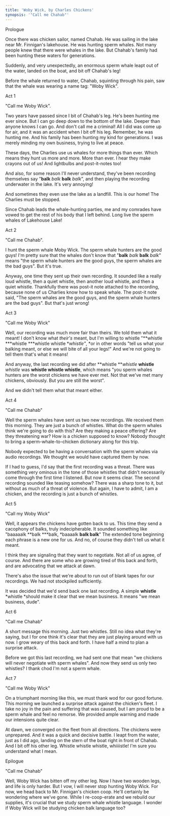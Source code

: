 ```yaml
---
title: 'Woby Wick, by Charles Chickens'
synopsis: '"Call me Chahab"'
---
```


Prologue

Once there was chicken sailor, named Chahab.  He was sailing in the lake near Mr. Finnigan's lakehouse.  He was hunting sperm whales.  Not many people knew that there were whales in the lake.  But Chahab's family had been hunting these waters for generations.

Suddenly, and very unexpectedly, an enormous sperm whale leapt out of the water, landed on the boat, and bit off Chahab's leg!

Before the whale returned to water, Chahab, squinting through his pain, saw that the whale was wearing a name tag: "Woby Wick".

Act 1

"Call me Woby Wick".

Two years have passed since I bit of Chahab's leg.  He's been hunting me ever since.  But I can go deep down to the bottom of the lake.  Deeper than anyone knows I can go.  And don't call me a criminal!  All I did was come up for air, and it was an accident when I bit off his leg.  Remember, he was hunting me.  And his family has been hunting my kind for generations.  I was merely minding my own business, trying to live at peace.

These days, the Charlies use us whales for more things than ever.  Which means they hunt us more and more.  More than ever. I hear they make crayons out of us!  And lightbulbs and post-it-notes too!

And also, for some reason I'll never understand, they've been recording themselves say "**balk** *balk* **balk** *balk*", and then playing the recording underwater in the lake.  It's very annoying!

And sometimes they even use the lake as a landfill.  This is our home! The Charlies must be stopped.

Since Chahab leads the whale-hunting parties, me and my comrades have vowed to get the rest of his body that I left behind.  Long live the sperm whales of Lakehouse Lake!

Act 2

"Call me Chahab".

I hunt the sperm whale Moby Wick.  The sperm whale hunters are the good guys! I'm pretty sure that the whales don't know that "**balk** *balk* **balk** *balk*" means "the sperm whale hunters are the good guys, the sperm whales are the bad guys".  But it's true.

Anyway, one time they sent up their own recording.  It sounded like a really loud whistle, then a quiet whistle, then another loud whistle, and then a quiet whistle.  Thankfully there was post-it note attached to the recording, because none of us Charlies know how to speak whale.  The post-it note said, "The sperm whales are the good guys, and the sperm whale hunters are the bad guys". But that's just wrong!

Act 3

"Call me Woby Wick"

Well, our recording was much more fair than theirs.  We told them what it meant! I don't know what *their's* meant, but I'm willing to whistle "**whistle ***whistle ***whistle whistle ***whistle*"*, *or in other words "tell us what your balking meant, or else we will bite of all your legs!"  And we're not going to tell them that's what it means!

And anyway, the last recording we did after **whistle ***whistle* **whistle** *whistle* was **whistle whistle whistle**, which means "you sperm whales hunters are the worst chickens we have ever met.  Not that we've met many chickens, obviously. But you are still the worst".

And we didn't tell them what that meant either.

Act 4

"Call me Chahab"

Well the sperm whales have sent us two new recordings.  We received them this morning.  They are just a bunch of whistles.  What do the sperm whales think we're going to do with this?  Are they making a peace offering?  Are they threatening war?  How is a chicken supposed to know?  Nobody thought to bring a sperm-whale-to-chicken dictionary along for this trip.

Nobody expected to be having a conversation with the sperm whales via audio recordings.  We thought we would have captured them by now.

If I had to guess, I'd say that the first recording was a threat.  There was something very ominous in the tone of those whistles that didn't necessarily come through the first time I listened.  But now it seems clear.  The second recording sounded like teasing somehow?  There was a sharp tone to it, but without as much of a threat of violence.  But again, I have to admit, I am a chicken, and the recording is just a bunch of whistles.

Act 5

"Call my Woby Wick"

Well, it appears the chickens have gotten back to us.  This time they send a cacophony of balks, truly indecipherable.  It sounded something like "baaaaalk **balk ***balk, *baaaalk **balk balk**"  The extended tone beginning each phrase is a new one for us.  And no, of course they didn't tell us what it meant.

I think they are signaling that they want to negotiate.  Not all of us agree, of course.  And there are some who are growing tired of this back and forth, and are advocating that we attack at dawn.

There's also the issue that we're about to run out of blank tapes for our recordings.  We had not stockpiled sufficiently.

It was decided that we'd send back one last recording.  A simple **whistle** *whistle *should make it clear that we mean business.  It means "we mean business, dude".

Act 6

"Call me Chahab"

A short message this morning.  Just two whistles.  Still no idea what they're saying, but I for one think it's clear that they are just playing around with us now.  I grow weary of this back and forth.  I have half a mind to plan a surprise attack.

Before we got this last recording, we had sent one that mean "we chickens will never negotiate with sperm whales".  And now they send us only two whistles? I thank chod I'm not a sperm whale.

Act 7

"Call me Woby Wick"

On a triumphant morning like this, we must thank wod for our good fortune.  This morning we launched a surprise attack against the chicken's fleet.  I take no joy in the pain and suffering that was caused, but I am proud to be a sperm whale and feel no remorse.  We provided ample warning and made our intensions quite clear.

At dawn, we converged on the fleet from all directions.  The chickens were unprepared.  And it was a quick and decisive battle.  I leapt from the water, just as I did ago, landing on the stern of the boat right in front of Chahab. And I bit off his other leg. Whistle whistle whistle, whiiiistle!  I'm sure you understand what I mean.

Epilogue

"Call me Chahab"

Well, Woby Wick has bitten off my other leg.  Now I have two wooden legs, and life is only harder.  But I vow, I will never stop hunting Woby Wick. For now, we head back to Mr. Finnigan's chicken coop.  He'll certainly be wondering where we've gone.  While I re-coop-erate and we rebuild our supplies, it's crucial that we study sperm whale whistle language. I wonder if Woby Wick will be studying chicken balk language too?
